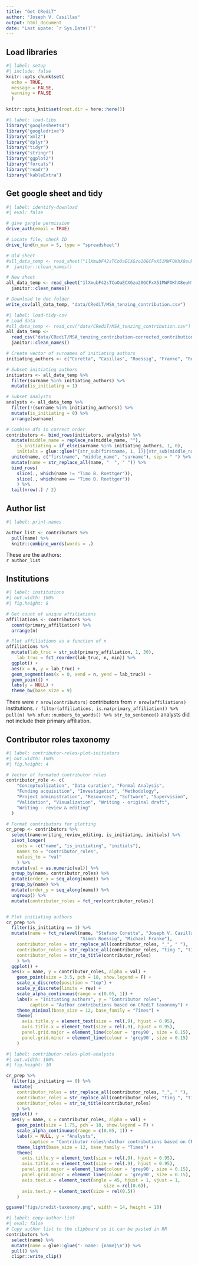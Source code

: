 ```yaml
---
title: "Get CRediT"
author: "Joseph V. Casillas"
output: html_document
date: "Last upate: `r Sys.Date()`"
---
```


## Load libraries

```r
#| label: setup
#| include: false
knitr::opts_chunk$set(
  echo = TRUE, 
  message = FALSE, 
  warning = FALSE
  )

knitr::opts_knit$set(root.dir = here::here())
```

```r
#| label: load-libs
library("googlesheets4")
library("googledrive")
library("xml2")
library("dplyr")
library("tidyr")
library("stringr")
library("ggplot2")
library("forcats")
library("readr")
library("kableExtra")
```

## Get google sheet and tidy

```r
#| label: identify-download
#| eval: false

# give gargle permission
drive_auth(email = TRUE)

# Locate file, check ID
drive_find(n_max = 5, type = "spreadsheet")

# Old sheet
#all_data_temp <- read_sheet("1lXmubF42sTCoOaECXGzo20GCFxX51MWFOKhX8euNtuA") %>% 
#  janitor::clean_names()

# New sheet
all_data_temp <- read_sheet("1lXmubF42sTCoOaECXGzo20GCFxX51MWFOKhX8euNtuA") %>% 
  janitor::clean_names()

# Download to doc folder
write_csv(all_data_temp, "data/CRediT/MSA_tenzing_contribution.csv")
```



```r
#| label: load-tidy-csv
# Load data
#all_data_temp <- read_csv("data/CRediT/MSA_tenzing_contribution.csv")
all_data_temp <- 
  read_csv("data/CRediT/MSA_tenzing_contribution-corrected_contributions.csv") %>% 
  janitor::clean_names()

# Create vector of surnames of initiating authors
initiating_authors <- c("Coretta", "Casillas", "Roessig", "Franke", "Roettger")

# Subset initiating authors
initiators <- all_data_temp %>% 
  filter(surname %in% initiating_authors) %>% 
  mutate(is_initiating = 1)

# Subset analysts
analysts <- all_data_temp %>% 
  filter(!(surname %in% initiating_authors)) %>% 
  mutate(is_initiating = 0) %>% 
  arrange(surname)

# Combine dfs in correct order
contributors <- bind_rows(initiators, analysts) %>% 
  mutate(middle_name = replace_na(middle_name, ""),
    is_initiating = if_else(surname %in% initiating_authors, 1, 0), 
    initials = glue::glue("{str_sub(firstname, 1, 1)}{str_sub(middle_name, 1, 1)}{str_sub(surname, 1, 1)}")) %>% 
  unite(name, c("firstname", "middle_name", "surname"), sep = " ") %>% 
  mutate(name = str_replace_all(name, "  ", " ")) %>% 
  bind_rows(
    slice(., which(name != "Timo B. Roettger")), 
    slice(., which(name == "Timo B. Roettger"))
    ) %>%
  tail(nrow(.) / 2)

```



## Author list

```r
#| label: print-names

author_list <- contributors %>% 
  pull(name) %>% 
  knitr::combine_words(words = .)
```

These are the authors:  
`r author_list`


## Institutions

```r
#| label: institutions
#| out.width: 100%
#| fig.height: 8

# Get count of unique affiliations
affiliations <- contributors %>% 
  count(primary_affiliation) %>% 
  arrange(n) 

# Plot affiliations as a function of n
affiliations %>% 
  mutate(lab_truc = str_sub(primary_affiliation, 1, 30),
    lab_truc = fct_reorder(lab_truc, n, min)) %>% 
  ggplot() + 
  aes(x = n, y = lab_truc) + 
  geom_segment(aes(x = 0, xend = n, yend = lab_truc)) + 
  geom_point() + 
  labs(y = NULL) + 
  theme_bw(base_size = 9)
```

There were `r nrow(contributors)` contributors from `r nrow(affiliations)` institutions. 
`r filter(affiliations, is.na(primary_affiliation)) %>% pull(n) %>% xfun::numbers_to_words() %>% str_to_sentence()` analysts did not include their primary affiliation. 

## Contributor roles taxonomy

```r
#| label: contributor-roles-plot-initiators
#| out.width: 100%
#| fig.height: 4

# Vector of formated contributor roles
contributor_role <- c(
    "Conceptualization", "Data curation", "Formal Analysis",
    "Funding acquisition", "Investigation", "Methodology",
    "Project administration", "Resources", "Software", "Supervision",
    "Validation", "Visualization", "Writing - original draft",
    "Writing - review & editing"
  )

# Format contributors for plotting
cr_prep <- contributors %>% 
  select(name:writing_review_editing, is_initiating, initials) %>% 
  pivot_longer(
    cols = -c("name", "is_initiating", "initials"), 
    names_to = "contributor_roles", 
    values_to = "val"
    ) %>% 
  mutate(val = as.numeric(val)) %>% 
  group_by(name, contributor_roles) %>% 
  mutate(order_x = seq_along(name)) %>% 
  group_by(name) %>% 
  mutate(order_y = seq_along(name)) %>% 
  ungroup() %>% 
  mutate(contributor_roles = fct_rev(contributor_roles))


# Plot initiating authors
cr_prep %>% 
  filter(is_initiating == 1) %>% 
  mutate(name = fct_relevel(name, "Stefano Coretta", "Joseph V. Casillas", 
                            "Simon Roessig", "Michael Franke"), 
    contributor_roles = str_replace_all(contributor_roles, "_", " "), 
    contributor_roles = str_replace_all(contributor_roles, "ting ", "ting - "), 
    contributor_roles = str_to_title(contributor_roles)
    ) %>% 
  ggplot() +
  aes(x = name, y = contributor_roles, alpha = val) +
    geom_point(size = 3.5, pch = 18, show.legend = F) +
    scale_x_discrete(position = "top") + 
    scale_y_discrete(limits = rev) + 
    scale_alpha_continuous(range = c(0.05, 1)) +
    labs(x = "Initiating authors", y = "Contributor roles",
         caption = "Author contributions based on CRediT taxonomy") +
    theme_minimal(base_size = 12, base_family = "Times") +
    theme(
      axis.title.y = element_text(size = rel(.9), hjust = 0.95),
      axis.title.x = element_text(size = rel(.9), hjust = 0.95),
      panel.grid.major = element_line(colour = 'grey90', size = 0.15),
      panel.grid.minor = element_line(colour = 'grey90', size = 0.15)
    )

```



```r
#| label: contributor-roles-plot-analysts
#| out.width: 100%
#| fig.height: 10

cr_prep %>% 
  filter(is_initiating == 0) %>% 
   mutate(
    contributor_roles = str_replace_all(contributor_roles, "_", " "), 
    contributor_roles = str_replace_all(contributor_roles, "ting ", "ting - "), 
    contributor_roles = str_to_title(contributor_roles)
    ) %>% 
  ggplot() +
  aes(y = name, x = contributor_roles, alpha = val) +
    geom_point(size = 1.75, pch = 18, show.legend = F) +
    scale_alpha_continuous(range = c(0.05, 1)) +
    labs(x = NULL, y = "Analysts",
         caption = "Contributor roles\nAuthor contributions based on CRediT taxonomy") +
    theme_light(base_size = 12, base_family = "Times") +
    theme(
      axis.title.y = element_text(size = rel(.9), hjust = 0.95),
      axis.title.x = element_text(size = rel(.9), hjust = 0.95),
      panel.grid.major = element_line(colour = 'grey90', size = 0.15),
      panel.grid.minor = element_line(colour = 'grey90', size = 0.15), 
      axis.text.x = element_text(angle = 45, hjust = 1, vjust = 1, 
                                     size = rel(0.6)), 
      axis.text.y = element_text(size = rel(0.5))
    )

ggsave("figs/credit-taxonomy.png", width = 14, height = 10)
```





```r
#| label: copy-author-list
#| eval: false
# Copy author list to the clipboard so it can be pasted in RR
contributors %>% 
  select(name) %>% 
  mutate(name = glue::glue("- name: {name}\n")) %>% 
  pull() %>% 
  clipr::write_clip() 
```
